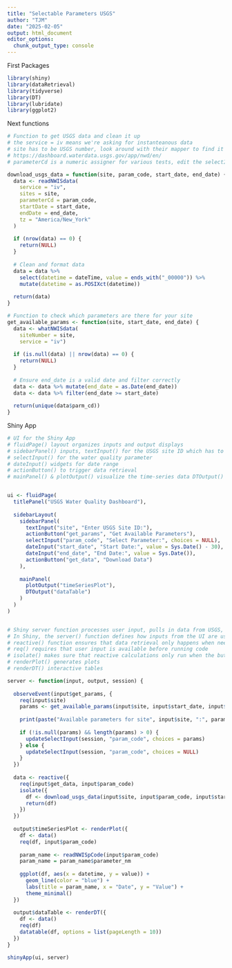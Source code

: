 ```yaml
---
title: "Selectable Parameters USGS"
author: "TJM"
date: "2025-02-05"
output: html_document
editor_options: 
  chunk_output_type: console
---
```


First Packages
```r

library(shiny)
library(dataRetrieval)
library(tidyverse)
library(DT)
library(lubridate)
library(ggplot2)

```

Next functions
```r
# Function to get USGS data and clean it up
# the service = iv means we're asking for instanteanous data
# site has to be USGS number, look around with their mapper to find it
# https://dashboard.waterdata.usgs.gov/app/nwd/en/
# parameterCd is a numeric assigner for various tests, edit the selectInput() function in the next chunk to select ones you care about

download_usgs_data = function(site, param_code, start_date, end_date) {
  data <- readNWISdata(
    service = "iv",
    sites = site,
    parameterCd = param_code,
    startDate = start_date,
    endDate = end_date,
    tz = "America/New_York"
  )
  
  if (nrow(data) == 0) {
    return(NULL)
  }
  
  # Clean and format data
  data = data %>%
    select(datetime = dateTime, value = ends_with("_00000")) %>% 
    mutate(datetime = as.POSIXct(datetime))
  
  return(data)
}

# Function to check which parameters are there for your site
get_available_params <- function(site, start_date, end_date) {
  data <- whatNWISdata(
    siteNumber = site,
    service = "iv")
 
  if (is.null(data) || nrow(data) == 0) {
    return(NULL)
  }
  
  # Ensure end_date is a valid date and filter correctly
  data <- data %>% mutate(end_date = as.Date(end_date))
  data <- data %>% filter(end_date >= start_date)
  
  return(unique(data$parm_cd))
}

``` 

Shiny App
```r
# UI for the Shiny App
# fluidPage() layout organizes inputs and output displays
# sidebarPanel() inputs, textInput() for the USGS site ID which has to be a character in R
# selectInput() for the water quality parameter
# dateInput() widgets for date range
# actionButton() to trigger data retrieval
# mainPanel() & plotOutput() visualize the time-series data DTOutput() displays the data table interactively.


ui <- fluidPage(
  titlePanel("USGS Water Quality Dashboard"),
  
  sidebarLayout(
    sidebarPanel(
      textInput("site", "Enter USGS Site ID:"),
      actionButton("get_params", "Get Available Parameters"),
      selectInput("param_code", "Select Parameter:", choices = NULL),
      dateInput("start_date", "Start Date:", value = Sys.Date() - 30),
      dateInput("end_date", "End Date:", value = Sys.Date()),
      actionButton("get_data", "Download Data")
    ),
    
    mainPanel(
      plotOutput("timeSeriesPlot"),
      DTOutput("dataTable")
    )
  )
)


# Shiny server function processes user input, pulls in data from USGS, and updates a time-series plot and data table
# In Shiny, the server() function defines how inputs from the UI are used to generate output
# reactive() function ensures that data retrieval only happens when needed
# req() requires that user input is available before running code
# isolate() makes sure that reactive calculations only run when the button is clicked
# renderPlot() generates plots
# renderDT() interactive tables

server <- function(input, output, session) {
  
  observeEvent(input$get_params, {
    req(input$site)
    params <- get_available_params(input$site, input$start_date, input$end_date)
    
    print(paste("Available parameters for site", input$site, ":", params)) 
    
    if (!is.null(params) && length(params) > 0) {
      updateSelectInput(session, "param_code", choices = params)
    } else {
      updateSelectInput(session, "param_code", choices = NULL)
    }
  })
  
  data <- reactive({
    req(input$get_data, input$param_code)
    isolate({
      df <- download_usgs_data(input$site, input$param_code, input$start_date, input$end_date)
      return(df)
    })
  })
  
  output$timeSeriesPlot <- renderPlot({
    df <- data()
    req(df, input$param_code)
    
    param_name <- readNWISpCode(input$param_code)
    param_name = param_name$parameter_nm
    
    ggplot(df, aes(x = datetime, y = value)) +
      geom_line(color = "blue") +
      labs(title = param_name, x = "Date", y = "Value") +
      theme_minimal()
  })
  
  output$dataTable <- renderDT({
    df <- data()
    req(df)
    datatable(df, options = list(pageLength = 10))
  })
}

shinyApp(ui, server)
```
